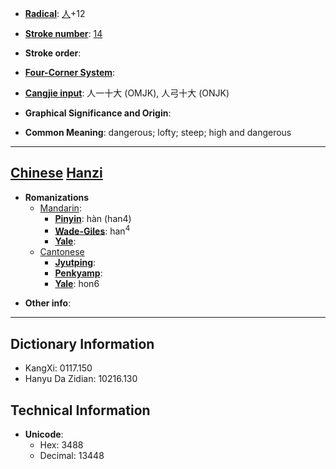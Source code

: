 * '''[[Wiktionary:Chinese radical index| Radical]]''': [[Wiktionary:Chinese radical index 人|人]]+12

* '''[[Wiktionary:Chinese total strokes index|Stroke number]]''': [[Wiktionary:Chinese total strokes index 14|14]]

* '''Stroke order''': 

* '''[[Wiktionary:Chinese four corner index|Four-Corner System]]''': 

* '''[[Wiktionary:Chinese Cangjie index|Cangjie input]]''': 人一十大 (OMJK), 人弓十大 (ONJK)

* '''Graphical Significance and Origin''': 

* '''Common Meaning''': dangerous; lofty; steep; high and dangerous

----

== [[Chinese]] [[Hanzi]] ==

* '''Romanizations'''
** [[Mandarin]]:
*** '''[[Pinyin]]''': hàn (han4)
*** '''[[Wade-Giles]]''': han<sup>4</sup>
*** '''[[Yale]]''': 
**[[Cantonese]]
***'''[[Jyutping]]''':
***'''[[Penkyamp]]''': 
***'''[[Yale]]''': hon6

* '''Other info''': 

----

== Dictionary Information ==

* KangXi: 0117.150
* Hanyu Da Zidian: 10216.130

== Technical Information ==

* '''Unicode''':
** Hex: 3488
** Decimal: 13448